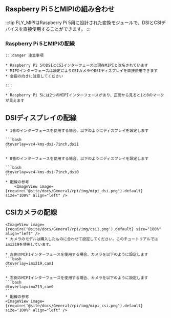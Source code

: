 ## Raspberry Pi 5とMIPIの組み合わせ

:::tip
FLY_MIPIはRaspberry Pi 5用に設計された変換モジュールで、DSIとCSIデバイスを直接使用することができます。
:::

### Raspberry Pi 5とMIPIの配線

    :::danger 注意事項

    * Raspberry Pi 5のDSIとCSIインターフェースは現在MIPIと改名されています
    * MIPIインターフェースは設定によりCSIカメラやDSIディスプレイを直接使用できます
    * 金指の向きに注意してください

    :::

    * Raspberry Pi 5には2つのMIPIインターフェースがあり、正面から見ると1と0のマークが見えます


## DSIディスプレイの配線

    * 1番のインターフェースを使用する場合、以下のようにディスプレイを設定します

    ```bash
    dtoverlay=vc4-kms-dsi-7inch,dsi1
    ```

    * 0番のインターフェースを使用する場合、以下のようにディスプレイを設定します

    ```bash
    dtoverlay=vc4-kms-dsi-7inch,dsi0
    ```
    * 配線の参考
        <ImageView image={require('@site/docs/General/rpi/img/mipi_dsi.png').default} size="100%" align="left" />

## CSIカメラの配線

    <ImageView image={require('@site/docs/General/rpi/img/csi1.png').default} size="100%" align="left" />
    * カメラのモデルは購入したものに合わせて設定してください。このチュートリアルではimx219を使用しています。

    * 左側のMIPIインターフェースを使用する場合、カメラを以下のように設定します
    ```bash
    dtoverlay=imx219,cam1
    ```

    * 右側のMIPIインターフェースを使用する場合、カメラを以下のように設定します
    ```bash
    dtoverlay=imx219,cam0
    ```
    * 配線の参考
    <ImageView image={require('@site/docs/General/rpi/img/mipi_csi.png').default} size="100%" align="left" />